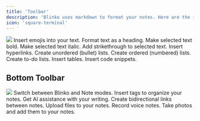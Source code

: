 ```yaml
---
title: 'Toolbar'
description: 'Blinko uses markdown to format your notes. Here are the icons and what they do.'
icon: 'square-terminal'
---
```

<img className="rounded-2xl" src="/images/2024-12-23-18-09-10.png" />
<AccordionGroup>
  <Accordion title="Emoji">
    Insert emojis into your text.
  </Accordion>
  <Accordion title="Heading">
    Format text as a heading.
  </Accordion>
  <Accordion title="Bold">
    Make selected text bold.
  </Accordion>
  <Accordion title="Italic">
    Make selected text italic.
  </Accordion>
  <Accordion title="Strikethrough">
    Add strikethrough to selected text.
  </Accordion>
  <Accordion title="Link">
    Insert hyperlinks.
  </Accordion>
  <Accordion title="Unordered List">
    Create unordered (bullet) lists.
  </Accordion>
  <Accordion title="Ordered List">
    Create ordered (numbered) lists.
  </Accordion>
  <Accordion title="Task List">
    Create to-do lists.
  </Accordion>
  <Accordion title="Table">
    Insert tables.
  </Accordion>
  <Accordion title="Code Block">
    Insert code snippets.
  </Accordion>
</AccordionGroup>

## Bottom Toolbar
<img className="rounded-2xl" src="/images/2024-12-23-18-10-45.png" />
<AccordionGroup>
  <Accordion title="Blinko/Note Toggle">
    Switch between Blinko and Note modes.
  </Accordion>
  <Accordion title="Tag">
    Insert tags to organize your notes.
  </Accordion>
  <Accordion title="AI Writing">
    Get AI assistance with your writing.
  </Accordion>
  <Accordion title="Backlink">
    Create bidirectional links between notes.
  </Accordion>
  <Accordion title="Upload">
    Upload files to your notes.
  </Accordion>
  <Accordion title="Voice Record">
    Record voice notes.
  </Accordion>
  <Accordion title="Camera">
    Take photos and add them to your notes.
  </Accordion>
</AccordionGroup>

